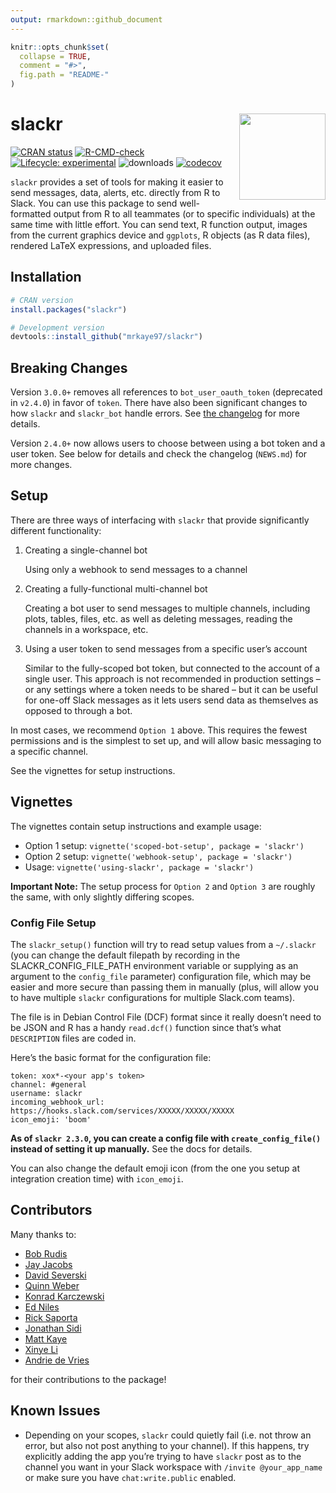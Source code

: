 ```yaml
---
output: rmarkdown::github_document
---
```


<!-- README.md is generated from README.Rmd. Please edit that file -->

```r
knitr::opts_chunk$set(
  collapse = TRUE,
  comment = "#>",
  fig.path = "README-"
)
```

# slackr <a href="https://matthewrkaye.com/slackr"><img src="man/figures/logo.png" align="right" height="138" alt = ""/></a>

<!-- badges: start -->
[![CRAN status](https://www.r-pkg.org/badges/version/slackr)](https://CRAN.R-project.org/package=slackr)
[![R-CMD-check](https://github.com/mrkaye97/slackr/actions/workflows/R-CMD-check.yaml/badge.svg)](https://github.com/mrkaye97/slackr/actions/workflows/R-CMD-check.yaml)
[![Lifecycle: experimental](https://img.shields.io/badge/lifecycle-experimental-orange.svg)](https://www.tidyverse.org/lifecycle/#experimental)
![downloads](http://cranlogs.r-pkg.org/badges/grand-total/slackr)
[![codecov](https://codecov.io/gh/mrkaye97/slackr/branch/master/graph/badge.svg?token=5HjUtFfIJR)](https://codecov.io/gh/mrkaye97/slackr)
<!-- badges: end -->


`slackr` provides a set of tools for making it easier to send messages, data, alerts, etc. directly from R to Slack. 
You can use this package to send well-formatted output from R to all teammates (or to specific individuals) at the same time 
with little effort. You can send text, R function output, images 
from the current graphics device and `ggplots`, R objects (as R data files), 
rendered LaTeX expressions, and uploaded files.

## Installation

```r
# CRAN version
install.packages("slackr")

# Development version
devtools::install_github("mrkaye97/slackr")
```


## Breaking Changes

Version `3.0.0+` removes all references to `bot_user_oauth_token` (deprecated in `v2.4.0`) in favor of `token`. There have also been significant changes to how `slackr` and `slackr_bot` handle errors. See [the changelog](https://matthewrkaye.com/slackr/news/index.html) for more details.

Version `2.4.0+` now allows users to choose between using a bot token and a user token. See below for details and check the changelog (`NEWS.md`) for more changes.


## Setup

There are three ways of interfacing with `slackr` that provide
significantly different functionality:

1. Creating a single-channel bot

    Using only a webhook to send messages to a channel


2.  Creating a fully-functional multi-channel bot

    Creating a bot user to send messages to multiple channels, including plots,
tables, files, etc. as well as deleting messages, reading the channels in a
workspace, etc.

3.  Using a user token to send messages from a specific user's account

    Similar to the fully-scoped bot token, but connected to the account of a single user. This approach is not recommended in production settings -- or any settings where a token needs to be shared -- but it can be useful for one-off Slack messages as it lets users send data as themselves as opposed to through a bot.
    
In most cases, we recommend `Option 1` above. This requires the fewest
permissions and is the simplest to set up, and will allow basic messaging to a
specific channel.

See the vignettes for setup instructions.


## Vignettes

The vignettes contain setup instructions and example usage:

* Option 1 setup: `vignette('scoped-bot-setup', package = 'slackr')`
* Option 2 setup: `vignette('webhook-setup', package = 'slackr')`
* Usage: `vignette('using-slackr', package = 'slackr')`

**Important Note:** The setup process for `Option 2` and `Option 3` are roughly the same, with only slightly differing scopes.

### Config File Setup

The `slackr_setup()` function will try to read setup values from a `~/.slackr` 
(you can change the default filepath by recording in the SLACKR_CONFIG_FILE_PATH 
environment variable or supplying as an argument to the `config_file` 
parameter) configuration file, which may be easier and more secure than passing 
them in manually (plus, will allow you to have multiple `slackr` configurations 
for multiple Slack.com teams).

The file is in Debian Control File (DCF) format since it really doesn't need to
be JSON and R has a handy `read.dcf()` function since that's what `DESCRIPTION`
files are coded in.

Here's the basic format for the configuration file:

```
token: xox*-<your app's token>
channel: #general
username: slackr
incoming_webhook_url: https://hooks.slack.com/services/XXXXX/XXXXX/XXXXX
icon_emoji: 'boom'
```

**As of `slackr 2.3.0`, you can create a config file with `create_config_file()` instead of setting it up manually.** See the docs for details.

You can also change the default emoji icon (from the one you setup at
integration creation time) with `icon_emoji`.

## Contributors

Many thanks to:

- [Bob Rudis](https://github.com/hrbrmstr)
- [Jay Jacobs](https://github.com/jayjacobs)
- [David Severski](https://github.com/davidski)
- [Quinn Weber](https://github.com/qsweber)
- [Konrad Karczewski](https://github.com/konradjk)
- [Ed Niles](https://github.com/eniles)
- [Rick Saporta](https://github.com/rsaporta)
- [Jonathan Sidi](https://github.com/yonicd)
- [Matt Kaye](https://github.com/mrkaye97)
- [Xinye Li](https://github.com/xinye1)
- [Andrie de Vries](https://github.com/andrie)

for their contributions to the package!

## Known Issues

* Depending on your scopes, `slackr` could quietly fail (i.e. not throw an error, but also not post anything to your channel). If this happens, try explicitly adding the app you're trying to have `slackr` post as to the channel you want in your Slack workspace with `/invite @your_app_name` or make sure you have `chat:write.public` enabled.


